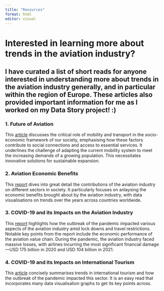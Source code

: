 ```yaml
---
title: "Resources"
format: html
editor: visual
---
```


# Interested in learning more about trends in the aviation industry?

## I have curated a list of short reads for anyone interested in understanding more about trends in the aviation industry generally, and in particular within the region of Europe. These articles also provided important information for me as I worked on my Data Story project! :)

### 1. Future of Aviation

This [article](https://www.icao.int/Meetings/FutureOfAviation/Pages/default.aspx) discusses the critical role of mobility and transport in the socio-economic framework of our society, emphasising how these factors contribute to social connections and access to essential services. It underlines the challenge of adapting the current mobility system to meet the increasing demands of a growing population. This necessitates innovative solutions for sustainable expansion.

### 2. Aviation Economic Benefits

This [report](https://www.iata.org/en/iata-repository/publications/economic-reports/aviation-economic-benefits/) dives into great detail the contributions of the aviation industry on different sectors in society. It particularly focuses on anlaysing the economic benefits brought about by the aviation industry, with data visualisations on trends over the years across countries worldwide.

### 3. COVID-19 and its Impacts on the Aviation Industry

This [report](https://www.iata.org/en/iata-repository/publications/economic-reports/understanding-the-pandemics-impact-on-the-aviation-value-chain/) highlights how the outbreak of the pandemic impacted various aspects of the aviation industry amid lock downs and travel restrictions. Notable key points from the report include the economic performance of the aviation value chain. During the pandemic, the aviation industry faced massive losses, with airlines incurring the most significant financial damage---USD 175 billion in 2020 and USD 104 billion in 2021.

### 4. COVID-19 and its Impacts on International Tourism

This [article](https://www.unwto.org/impact-assessment-of-the-covid-19-outbreak-on-international-tourism) concisely summarises trends in international tourism and how the outbreak of the pandemic impacted this sector. It is an easy read that incorporates many data visualisation graphs to get its key points across.
